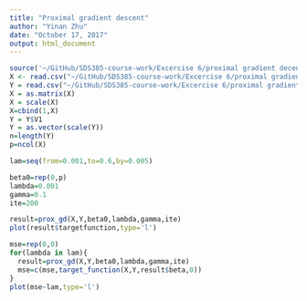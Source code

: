 ```yaml
---
title: "Proximal gradient descent"
author: "Yinan Zhu"
date: "October 17, 2017"
output: html_document
---
```


```r
source('~/GitHub/SDS385-course-work/Excercise 6/proximal gradient decent/functions.R')
X <- read.csv("~/GitHub/SDS385-course-work/Excercise 6/proximal gradient decent/diabetesX.csv", header=TRUE)
Y = read.csv("~/GitHub/SDS385-course-work/Excercise 6/proximal gradient decent/diabetesY.csv", header=FALSE)
X = as.matrix(X)
X = scale(X)
X=cbind(1,X)
Y = Y$V1
Y = as.vector(scale(Y))
n=length(Y)
p=ncol(X)
```
```r
lam=seq(from=0.001,to=0.6,by=0.005)
```
```r
beta0=rep(0,p)
lambda=0.001
gamma=0.1
ite=200
```

```r
result=prox_gd(X,Y,beta0,lambda,gamma,ite)
plot(result$targetfunction,type='l')
```
```r
mse=rep(0,0)
for(lambda in lam){
  result=prox_gd(X,Y,beta0,lambda,gamma,ite)
  mse=c(mse,target_function(X,Y,result$beta,0))
}
plot(mse~lam,type='l')
```


